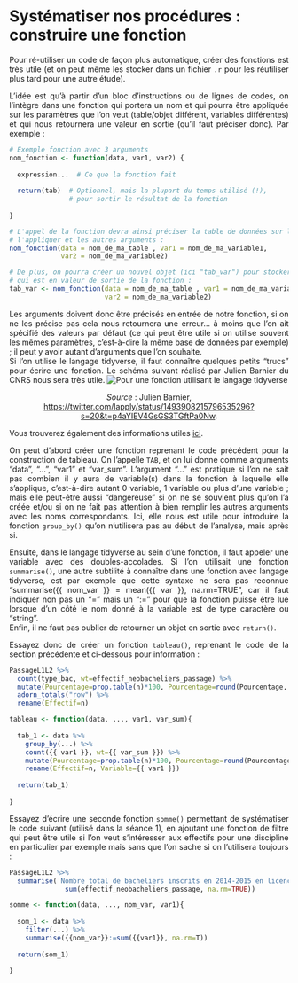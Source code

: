 
# Systématiser nos procédures : construire une fonction {#c06-Fonctions}
<div align="justify">

Pour ré-utiliser un code de façon plus automatique, créer des fonctions est très utile (et on peut même les stocker dans un fichier `.r` pour les réutiliser plus tard pour une autre étude).   

L'idée est qu'à partir d'un bloc d'instructions ou de lignes de codes, on l'intègre dans une fonction qui portera un nom et qui pourra être appliquée sur les paramètres que l'on veut (table/objet différent, variables différentes) et qui nous retournera une valeur en sortie (qu'il faut préciser donc). Par exemple : 
```{r eval=FALSE}
# Exemple fonction avec 3 arguments
nom_fonction <- function(data, var1, var2) {
  
  expression...  # Ce que la fonction fait
  
  return(tab)  # Optionnel, mais la plupart du temps utilisé (!), 
               # pour sortir le résultat de la fonction
  
}

# L'appel de la fonction devra ainsi préciser la table de données sur laquelle 
# l'appliquer et les autres arguments : 
nom_fonction(data = nom_de_ma_table , var1 = nom_de_ma_variable1,  
             var2 = nom_de_ma_variable2)

# De plus, on pourra créer un nouvel objet (ici "tab_var") pour stocker la table 
# qui est en valeur de sortie de la fonction : 
tab_var <- nom_fonction(data = nom_de_ma_table , var1 = nom_de_ma_variable1,
                        var2 = nom_de_ma_variable2)
```
Les arguments doivent donc être précisés en entrée de notre fonction, si on ne les précise pas cela nous retournera une erreur... à moins que l'on ait spécifié des valeurs par défaut (ce qui peut être utile si on utilise souvent les mêmes paramètres, c'est-à-dire la même base de données par exemple) ; il peut y avoir autant d'arguments que l'on souhaite.  
Si l'on utilise le langage tidyverse, il faut connaître quelques petits "trucs" pour écrire une fonction. Le schéma suivant réalisé par Julien Barnier du CNRS nous sera très utile.
![Pour une fonction utilisant le langage tidyverse](images/Schéma tidyverse functions_Julien Barnier.jpg)

<div align="center">
*Source* : Julien Barnier, <a href="https://twitter.com/lapply/status/1493908215796535296?s=20&t=p4aYIEV4GsGS3TGftPa0Nw" target="_blank">https://twitter.com/lapply/status/1493908215796535296?s=20&t=p4aYIEV4GsGS3TGftPa0Nw</a>.  
   

<div align="justify"> 
Vous trouverez également des informations utiles <a href="https://thinkr.fr/comment-creer-des-fonctions-dans-le-tidyverse-avec-la-tidyeval-et-le-stash-stash/" target="_blank">ici</a>.  

On peut d'abord créer une fonction reprenant le code précédent pour la construction de tableau. On l'appelle `TAB`, et on lui donne comme arguments "data", "...", "var1" et "var_sum". L'argument "..." est pratique si l'on ne sait pas combien il y aura de variable(s) dans la fonction à laquelle elle s'applique, c'est-à-dire autant 0 variable, 1 variable ou plus d'une variable ; mais elle peut-être aussi "dangereuse" si on ne se souvient plus qu'on l'a créée et/ou si on ne fait pas attention à bien remplir les autres arguments avec les noms correspondants. Ici, elle nous est utile pour introduire la fonction `group_by()` qu'on n'utilisera pas au début de l'analyse, mais après si.  

Ensuite, dans le langage tidyverse au sein d'une fonction, il faut appeler une variable avec des doubles-accolades. Si l'on utilisait une fonction `summarise()`, une autre subtilité à connaître dans une fonction avec langage tidyverse, est par exemple que cette syntaxe ne sera pas reconnue "summarise({{ nom_var }} = mean({{ var }}, na.rm=TRUE", car il faut indiquer non pas un "=" mais un ":=" pour que la fonction puisse être lue lorsque d'un côté le nom donné à la variable est de type caractère ou "string".  
Enfin, il ne faut pas oublier de retourner un objet en sortie avec `return()`.   
  
Essayez donc de créer un fonction `tableau()`, reprenant le code de la section précédente et ci-dessous pour information : 
```{r eval=FALSE}
PassageL1L2 %>% 
  count(type_bac, wt=effectif_neobacheliers_passage) %>% 
  mutate(Pourcentage=prop.table(n)*100, Pourcentage=round(Pourcentage, 1)) %>% 
  adorn_totals("row") %>% 
  rename(Effectif=n)
```

<div class="solution-exo">
```{r}
tableau <- function(data, ..., var1, var_sum){
  
  tab_1 <- data %>% 
    group_by(...) %>% 
    count({{ var1 }}, wt={{ var_sum }}) %>% 
    mutate(Pourcentage=prop.table(n)*100, Pourcentage=round(Pourcentage, 1)) %>% 
    rename(Effectif=n, Variable={{ var1 }}) 
  
  return(tab_1)
  
}
```
</div>
\fi


Essayez d'écrire une seconde fonction `somme()` permettant de systématiser le code suivant (utilisé dans la séance 1), en ajoutant une fonction de filtre qui peut être utile si l'on veut s'intéresser aux effectifs pour une discipline en particulier par exemple mais sans que l'on sache si on l'utilisera toujours :
```{r eval=FALSE}
PassageL1L2 %>% 
  summarise('Nombre total de bacheliers inscrits en 2014-2015 en licence' =
              sum(effectif_neobacheliers_passage, na.rm=TRUE))
```

<div class="solution-exo">
```{r}
somme <- function(data, ..., nom_var, var1){
  
  som_1 <- data %>% 
    filter(...) %>% 
    summarise({{nom_var}}:=sum({{var1}}, na.rm=T)) 
  
  return(som_1)
  
}
```
</div>
\fi 



